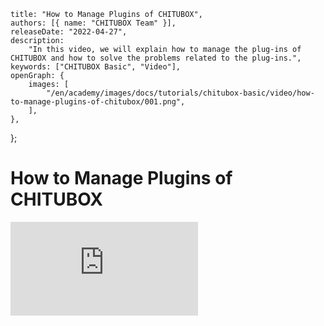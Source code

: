 	title: "How to Manage Plugins of CHITUBOX",
	authors: [{ name: "CHITUBOX Team" }],
	releaseDate: "2022-04-27",
	description:
		"In this video, we will explain how to manage the plug-ins of CHITUBOX and how to solve the problems related to the plug-ins.",
	keywords: ["CHITUBOX Basic", "Video"],
	openGraph: {
		images: [
			"/en/academy/images/docs/tutorials/chitubox-basic/video/how-to-manage-plugins-of-chitubox/001.png",
		],
	},
};

# How to Manage Plugins of CHITUBOX

<YouTubeVideoContainer>
	<iframe
		src="https://www.youtube.com/embed/2t0wSptSkOM"
		scrolling="no"
		border="0"
		frameborder="no"
		framespacing="0"
		allowfullscreen="true"
	></iframe>
</YouTubeVideoContainer>

